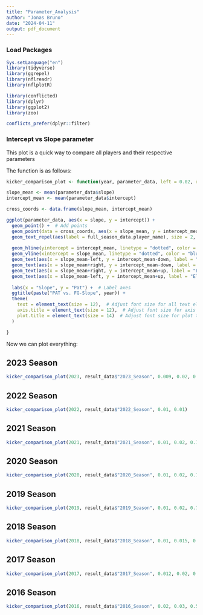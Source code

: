 ---
title: "Parameter_Analysis"
author: "Jonas Bruno"
date: "2024-04-11"
output: pdf_document
---

### Load Packages
```{r setup, include=FALSE}
Sys.setLanguage("en")
library(tidyverse)
library(ggrepel)
library(nflreadr)
library(nflplotR)

library(conflicted)
library(dplyr)
library(ggplot2)
library(zoo)

conflicts_prefer(dplyr::filter)

```

### Intercept vs Slope parameter
This plot is a quick way to compare all players and their respective parameters

The function is as follows:


```{r}

kicker_comparison_plot <- function(year, parameter_data, left = 0.02, right= 0.02, up = 0.5, down = 0.5) {

slope_mean <- mean(parameter_data$slope)
intercept_mean <- mean(parameter_data$intercept)

cross_coords <- data.frame(slope_mean, intercept_mean)

ggplot(parameter_data, aes(x = slope, y = intercept)) +
  geom_point() +  # Add points
  geom_point(data = cross_coords, aes(x = slope_mean, y = intercept_mean), shape = 4, size = 4, color = "blue") +  # Add cross marker
  geom_text_repel(aes(label = full_season_data.player_name), size = 2, nudge_x = 0.0001, nudge_y = 0.0001) +  # Add names with adjusted font size
  
  geom_hline(yintercept = intercept_mean, linetype = "dotted", color = "blue") + # Add horizontal line
  geom_vline(xintercept = slope_mean, linetype = "dotted", color = "blue") + # Add vertical line
  geom_text(aes(x = slope_mean-left, y = intercept_mean-down, label = "Reliably Average"), size = 3)+
  geom_text(aes(x = slope_mean+right, y = intercept_mean-down, label = "Go for it"), size = 3)+
  geom_text(aes(x = slope_mean+right, y = intercept_mean+up, label = "Fast Regression"), size = 3)+
  geom_text(aes(x = slope_mean-left, y = intercept_mean+up, label = "Elite"), size = 3)+
  
  labs(x = "Slope", y = "Pat") +  # Label axes
  ggtitle(paste("PAT vs. FG-Slope", year)) +
  theme(
    text = element_text(size = 12),  # Adjust font size for all text elements
    axis.title = element_text(size = 12),  # Adjust font size for axis titles
    plot.title = element_text(size = 14)  # Adjust font size for plot title
  )

}

```






Now we can plot everything:

## 2023 Season
```{r}
kicker_comparison_plot(2023, result_data$"2023_Season", 0.009, 0.02, 0.77, 0.96)
```


## 2022 Season
```{r}
kicker_comparison_plot(2022, result_data$"2022_Season", 0.01, 0.01)
```

## 2021 Season
```{r}
kicker_comparison_plot(2021, result_data$"2021_Season", 0.01, 0.02, 0.7, 0.7)
```

## 2020 Season
```{r}
kicker_comparison_plot(2020, result_data$"2020_Season", 0.01, 0.02, 0.7, 0.8)
```


## 2019 Season
```{r}
kicker_comparison_plot(2019, result_data$"2019_Season", 0.01, 0.02, 0.7, 0.66)
```


## 2018 Season
```{r}
kicker_comparison_plot(2018, result_data$"2018_Season", 0.01, 0.015, 0.5, 0.4)
```


## 2017 Season
```{r}
kicker_comparison_plot(2017, result_data$"2017_Season", 0.012, 0.02, 0.6, 0.6)
```


## 2016 Season
```{r}
kicker_comparison_plot(2016, result_data$"2016_Season", 0.02, 0.03, 0.5, 0.6)
```





